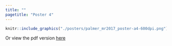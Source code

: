 ```yaml
---
title: ""
pagetitle: "Poster 4"
---
```


```r
knitr::include_graphics("./posters/palmer_mr2017_poster-a4-600dpi.png")
```

Or view the pdf version [here](./posters/palmer_mr2017_poster-a4.pdf)
